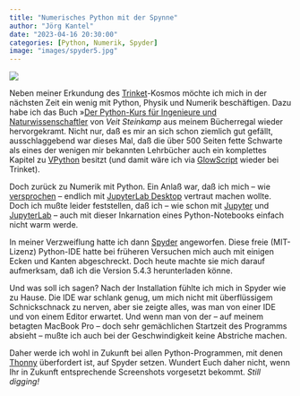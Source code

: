 ```yaml
---
title: "Numerisches Python mit der Spynne"
author: "Jörg Kantel"
date: "2023-04-16 20:30:00"
categories: [Python, Numerik, Spyder]
image: "images/spyder5.jpg"
---
```


[![](images/spyder5-b.jpg)](https://www.flickr.com/photos/schockwellenreiter/52822515573/)

Neben meiner Erkundung des [Trinket](http://cognitiones.kantel-chaos-team.de/programmierung/python/trinket.html)-Kosmos möchte ich mich in der nächsten Zeit ein wenig mit Python, Physik und Numerik beschäftigen. Dazu habe ich das Buch »[Der Python-Kurs für Ingenieure und Naturwissenschaftler](https://www.rheinwerk-verlag.de/der-python-kurs-fuer-ingenieure-und-naturwissenschaftler/) von *Veit Steinkamp* aus meinem Bücherregal wieder hervorgekramt. Nicht nur, daß es mir an sich schon ziemlich gut gefällt, ausschlaggebend war dieses Mal, daß die über 500 Seiten fette Schwarte als eines der wenigen mir bekannten Lehrbücher auch ein komplettes Kapitel zu [VPython](http://cognitiones.kantel-chaos-team.de/programmierung/python/vpython.html) besitzt (und damit wäre ich via [GlowScript](http://cognitiones.kantel-chaos-team.de/programmierung/python/glowwscript.html) wieder bei Trinket).

Doch zurück zu Numerik mit Python. Ein Anlaß war, daß ich mich -- wie [versprochen](https://kantel.github.io/posts/2023032701_jupyter_and_jupyterlab/) -- endlich mit [JupyterLab Desktop](http://cognitiones.kantel-chaos-team.de/programmierung/python/jupyterlabdesktop.html) vertraut machen wollte. Doch ich mußte leider feststellen, daß ich -- wie schon mit [Jupyter](http://cognitiones.kantel-chaos-team.de/programmierung/python/jupyter.html) und [JupyterLab](http://cognitiones.kantel-chaos-team.de/programmierung/python/jupyterlab.html) -- auch mit dieser Inkarnation eines Python-Notebooks einfach nicht warm werde.

In meiner Verzweiflung hatte ich dann [Spyder](http://cognitiones.kantel-chaos-team.de/programmierung/python/spyder.html) angeworfen. Diese freie (MIT-Lizenz) Python-IDE hatte bei früheren Versuchen mich auch mit einigen Ecken und Kanten abgeschreckt. Doch heute machte sie mich darauf aufmerksam, daß ich die Version 5.4.3 herunterladen könne.

Und was soll ich sagen? Nach der Installation fühlte ich mich in Spyder wie zu Hause. Die IDE war schlank genug, um mich nicht mit überflüssigem Schnickschnack zu nerven, aber sie zeigte alles, was man von einer IDE und von einem Editor erwartet. Und wenn man von der -- auf meinem betagten MacBook Pro -- doch sehr gemächlichen Startzeit des Programms absieht -- mußte ich auch bei der Geschwindigkeit keine Abstriche machen.

Daher werde ich wohl in Zukunft bei allen Python-Programmen, mit denen [Thonny](http://cognitiones.kantel-chaos-team.de/programmierung/python/thonny.html) überfordert ist, auf Spyder setzen. Wundert Euch daher nicht, wenn Ihr in Zukunft entsprechende Screenshots vorgesetzt bekommt. *Still digging!*